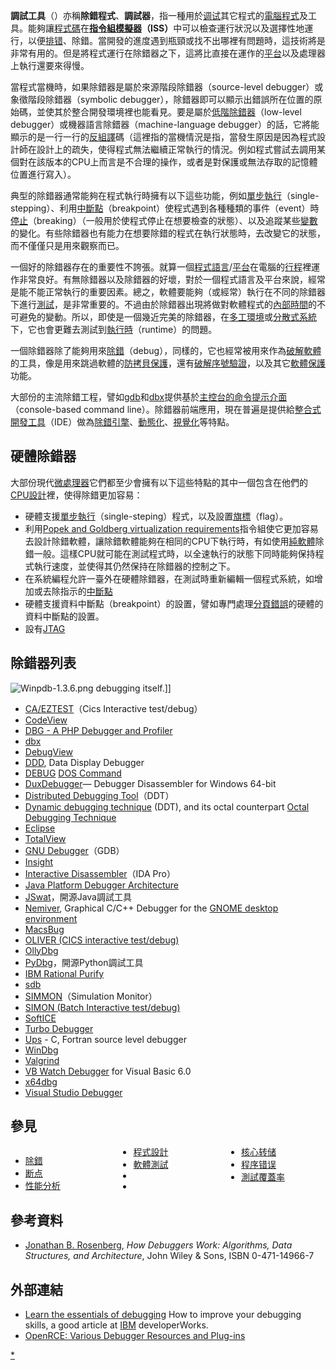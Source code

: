 {{NoteTA
|G1 = IT
}}
{{软件开发过程}}
'''調試工具'''（{{Lang-en|Debugger}}）亦稱'''除錯程式'''、'''調試器'''，指一種用於[[调试|调试]]其它程式的[[電腦程式|電腦程式]]及工具。能夠讓[[程式碼|程式碼]]在'''[[指令組模擬器|指令組模擬器]]（ISS）'''中可以檢查運行狀況以及選擇性地運行，以便[[排错|排错]]、除錯。當開發的進度遇到瓶頸或找不出哪裡有問題時，這技術將是非常有用的。但是將程式運行在除錯器之下，這將比直接在運作的[[系统平台|平台]]以及處理器上執行還要來得慢。

當程式當機時，如果除錯器是屬於來源階段除錯器（source-level debugger）或象徵階段除錯器（symbolic debugger），除錯器即可以顯示出錯誤所在位置的原始碼，並使其於整合開發環境裡也能看見。要是屬於[[低階除錯器|低階除錯器]]（low-level debugger）或機器語言除錯器（machine-language debugger）的話，它將能顯示的是一行一行的[[反組譯|反組譯]]碼（這裡指的當機情況是指，當發生原因是因為程式設計師在設計上的疏失，使得程式無法繼續正常執行的情況。例如程式嘗試去調用某個對在該版本的CPU上而言是不合理的操作，或者是對保護或無法存取的記憶體位置進行寫入）。

典型的除錯器通常能夠在程式執行時擁有以下這些功能，例如[[單步執行|單步執行]]（single-stepping）、利用[[中斷點|中斷點]]（breakpoint）使程式遇到各種種類的事件（event）時[[停止|停止]]（breaking）（一般用於使程式停止在想要檢查的狀態）、以及追蹤某些[[變數|變數]]的變化。有些除錯器也有能力在想要除錯的程式在執行狀態時，去改變它的狀態，而不僅僅只是用來觀察而已。

一個好的除錯器存在的重要性不誇張。就算一個[[程式語言|程式語言]]/[[系统平台|平台]]在電腦的[[行程|行程]]裡運作非常良好。有無除錯器以及除錯器的好壞，對於一個程式語言及平台來說，經常是能不能正常執行的重要因素。總之，軟體要能夠（或經常）執行在不同的除錯器下進行[[軟體測試|測試]]，是非常重要的。不過由於除錯器出現將做對軟體程式的[[內部時間|內部時間]]的不可避免的變動。所以，即使是一個幾近完美的除錯器，在[[多工環境|多工環境]]或[[分散式系統|分散式系統]]下，它也會更難去測試到[[執行時|執行時]]（runtime）的問題。

一個除錯器除了能夠用來[[除錯|除錯]]（debug），同樣的，它也經常被用來作為[[破解軟體|破解軟體]]的工具，像是用來跳過軟體的[[防拷貝保護|防拷貝保護]]，還有[[破解序號驗證|破解序號驗證]]，以及其它[[軟體保護|軟體保護]]功能。

大部份的主流除錯工程，譬如[[gdb|gdb]]和[[dbx|dbx]]提供基於[[主控台的命令提示介面|主控台的命令提示介面]]（console-based command line）。除錯器前端應用，現在普遍是提供給[[整合式開發工具|整合式開發工具]]（IDE）做為[[除錯引撆|除錯引撆]]、[[動態化|動態化]]、[[視覺化|視覺化]]等特點。

== 硬體除錯器 ==
大部份現代[[微處理器|微處理器]]它們都至少會擁有以下這些特點的其中一個包含在他們的[[CPU設計|CPU設計]]裡，使得除錯更加容易：
* 硬體支援[[單步執行|單步執行]]（single-steping）程式，以及設置[[旗標|旗標]]（flag）。
* 利用[[Popek_and_Goldberg_virtualization_requirements|Popek and Goldberg virtualization requirements]]指令組使它更加容易去設計除錯軟體，讓除錯軟體能夠在相同的CPU下執行時，有如使用[[純軟體|純軟體]]除錯一般。這樣CPU就可能在測試程式時，以全速執行的狀態下同時能夠保持程式執行速度，並使得其仍然保持在除錯器的控制之下。
* 在系統編程允許一臺外在硬體除錯器，在測試時重新編輯一個程式系統，如增加或去除指示的[[中斷點|中斷點]]
* 硬體支援資料中斷點（breakpoint）的設置，譬如專門處理[[分頁錯誤|分頁錯誤]]的硬體的資料中斷點的設置。
* 設有[[JTAG|JTAG]]

== 除錯器列表 ==
[[File:Winpdb-1.3.6.png|thumb]] debugging itself.]]
{{see_also|:en:List of debuggers}}
{{div col|colwidth=30em}}
* [[CA/EZTEST|CA/EZTEST]]（Cics Interactive test/debug）
* [[CodeView|CodeView]]
* [[dbg|DBG - A PHP Debugger and Profiler]]
* [[dbx_debugger|dbx]]
* [[DebugView|DebugView]]
* [[Data_Display_Debugger|DDD]], Data Display Debugger
* [[DEBUG_(DOS_Command)|DEBUG]] [[List_of_DOS_commands|DOS Command]]
* [http://www.duxcore.com/products.html DuxDebugger]{{Wayback|url=http://www.duxcore.com/products.html |date=20101203074433 }}—  Debugger Disassembler for Windows 64-bit
* [[Allinea_Distributed_Debugging_Tool|Distributed Debugging Tool]]（DDT）
* [[Dynamic_debugging_technique|Dynamic debugging technique]] (DDT), and its octal counterpart [[Octal_Debugging_Technique|Octal Debugging Technique]]
* [[Eclipse_(software)|Eclipse]]
* [[TotalView|TotalView]]
* [[GNU_Debugger|GNU Debugger]]（GDB）
* [[Insight_Debugger|Insight]]
* [[Interactive_Disassembler|Interactive Disassembler]]（IDA Pro）
* [[Java_Platform_Debugger_Architecture|Java Platform Debugger Architecture]]
* [[JSwat|JSwat]]，開源Java調試工具
* [[Nemiver|Nemiver]], Graphical C/C++ Debugger for the [[GNOME|GNOME desktop environment]]
* [[MacsBug|MacsBug]]
* [[OLIVER_(CICS_interactive_test/debug)|OLIVER (CICS interactive test/debug)]]
* [[OllyDbg|OllyDbg]]
* [[PyDbg|PyDbg]]，開源Python調試工具
* [[IBM_Rational_Purify|IBM Rational Purify]]
* [[sdb|sdb]]
* [[SIMMON|SIMMON]]（Simulation Monitor）
* [[SIMON_(Batch_Interactive_test/debug)|SIMON (Batch Interactive test/debug)]]
* [[SoftICE|SoftICE]]
* [[Turbo_Debugger|Turbo Debugger]]
* [[Ups_(debugger)|Ups]] - C, Fortran source level debugger
* [[WinDbg|WinDbg]]
* [[Valgrind|Valgrind]]
* [[VB_Watch|VB Watch Debugger]] for Visual Basic 6.0
* [[x64dbg|x64dbg]]
* [[Microsoft_Visual_Studio_Debugger|Visual Studio Debugger]]
{{div col end}}

== 參見 ==
{{Wiktionarypar|debugger}}
<div class="references-small" style="-moz-column-count:3; column-count:3;">
* [[除錯|除錯]]
* [[断点|断点]]
* [[性能分析|性能分析]]
* [[程式設計|程式設計]]
* [[軟體測試|軟體測試]]
* {{le|靜態代碼分析工具列表|List of tools for static code analysis}}
* {{le|內存調試|Memory debugger}}
* [[核心转储|核心转储]]
* [[程序错误|程序错误]]
* [[測試覆蓋率|測試覆蓋率]]
</div>

== 參考資料 ==
* [[Jonathan_B._Rosenberg|Jonathan B. Rosenberg]], <cite>How Debuggers Work: Algorithms, Data Structures, and Architecture</cite>, John Wiley & Sons, ISBN 0-471-14966-7

== 外部連結 ==
* [http://www-128.ibm.com/developerworks/web/library/wa-debug.html?ca=dgr-lnxw03Dbug Learn the essentials of debugging]{{Wayback|url=http://www-128.ibm.com/developerworks/web/library/wa-debug.html?ca=dgr-lnxw03Dbug |date=20070218145734 }} How to improve your debugging skills, a good article at [[IBM|IBM]] developerWorks.
* [http://www.openrce.org OpenRCE: Various Debugger Resources and Plug-ins]{{Wayback|url=http://www.openrce.org/ |date=20080828152956 }}

[[Category:除錯器|*]]